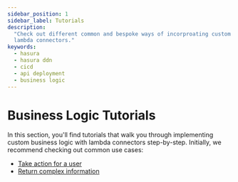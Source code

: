 ```yaml
---
sidebar_position: 1
sidebar_label: Tutorials
description:
  "Check out different common and bespoke ways of incorproating custom business logic directly into your API using
  lambda connectors."
keywords:
  - hasura
  - hasura ddn
  - cicd
  - api deployment
  - business logic
---
```


# Business Logic Tutorials

In this section, you'll find tutorials that walk you through implementing custom business logic with lambda connectors
step-by-step. Initially, we recommend checking out common use cases:

- [Take action for a user](/business-logic/tutorials/1-take-action-for-a-user.mdx)
- [Return complex information](/business-logic/tutorials/2-query-complex-information.mdx)
